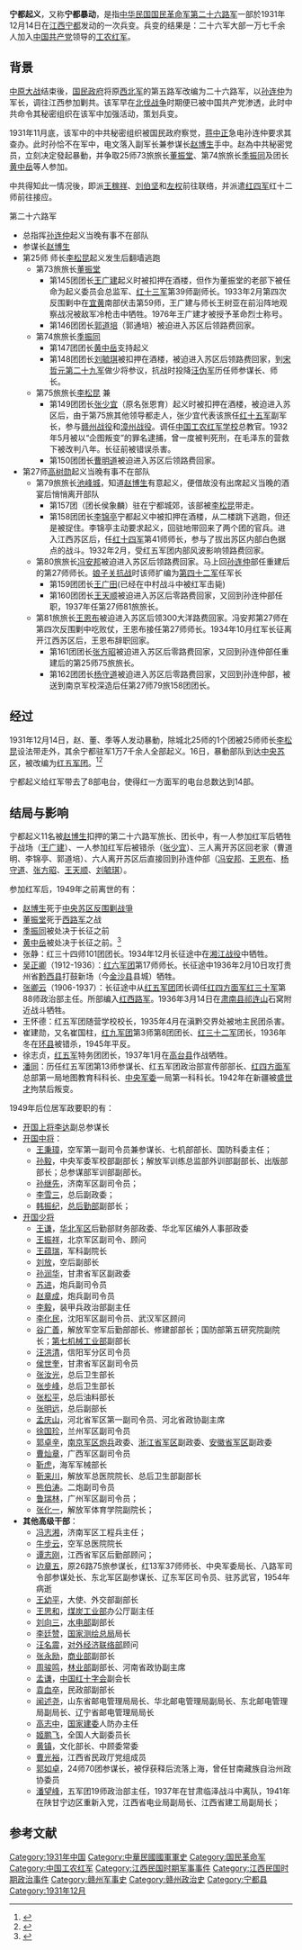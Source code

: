 '''宁都起义'''，又称'''宁都暴动'''，是指[[中华民国|中华民国]][[国民革命军|国民革命军]][[国民革命军第二十六路军|第二十六路军]]一部於1931年12月14日在[[江西省_(中華民國)|江西]][[宁都县|宁都]]发动的一次兵变。兵变的结果是：二十六军大部一万七千余人加入[[中国共产党|中国共产党]]领导的[[中国工农红军|工农红军]]。
==背景==
[[中原大战|中原大战]]结束後，[[国民政府|国民政府]]将原[[西北军|西北军]]的第五路军改编为二十六路军，以[[孙连仲|孙连仲]]为军长，调往江西参加剿共。该军早在[[北伐战争|北伐战争]]时期便已被中国共产党渗透，此时中共命令其秘密组织在该军中加强活动，策划兵变。

1931年11月底，该军中的中共秘密组织被国民政府察觉，[[蒋中正|蒋中正]]急电孙连仲要求其查办。此时孙恰不在军中，电文落入副军长兼参谋长[[赵博生|赵博生]]手中。赵為中共秘密党员，立刻决定發起暴動，并争取25师73旅旅长[[董振堂|董振堂]]、第74旅旅长[[季振同|季振同]]及团长[[黄中岳|黄中岳]]等人参加。

中共得知此一情况後，即派[[王稼祥|王稼祥]]、[[刘伯坚|刘伯坚]]和[[左权|左权]]前往联络，并派遣[[红四军_(红一方面军)|红四军]]红十二师前往接应。

;第二十六路军 
* 总指挥[[孙连仲|孙连仲]]起义当晚有事不在部队
* 参谋长[[赵博生|赵博生]]
* 第25师 师长[[李松昆|李松昆]]起义发生后翻墙逃跑
** 第73旅旅长[[董振堂|董振堂]]
***第145团团长[[王广建|王广建]]起义时被扣押在酒楼，但作为董振堂的老部下被任命为起义委员会总监军、[[红十三军|红十三军]]第39师副师长。1933年2月第四次反围剿中在[[宜黄|宜黄]]南部伏击第59师，王广建与师长王树亚在前沿阵地观察战况被敌军冷枪击中牺牲。1976年王广建才被授予革命烈士称号。
***第146团团长[[郭道培|郭道培]]（郭通培）被迫进入苏区后领路费回家。  
** 第74旅旅长[[季振同|季振同]]
***第147团团长[[黄中岳|黄中岳]]支持起义
***第148团团长[[刘毓琪|刘毓琪]]被扣押在酒楼，被迫进入苏区后领路费回家，到[[宋哲元|宋哲元]][[国民革命军第二十九军|第二十九军]]做少将参议，抗战时投降[[汪伪军|汪伪军]]历任师参谋长、师长。
** 第75旅旅长[[李松昆|李松昆]] 兼
***第149团团长[[张少宜|张少宜]]（原名张恩育）起义时被扣押在酒楼，被迫进入苏区后，由于第75旅其他领导都走人，张少宜代表该旅任[[红十五军|红十五军]]副军长，参与[[赣州战役|赣州战役]]和[[漳州战役|漳州战役]]。调任[[中国工农红军学校|中国工农红军学校]]总教官。1932年5月被以“企图叛变”的罪名逮捕，曾一度被判死刑，在毛泽东的营救下被改判八年。长征前被错误杀害。 
***第150团团长[[曹明道|曹明道]]被迫进入苏区后领路费回家。  
* 第27师[[高树勋|高树勋]]起义当晚有事不在部队
** 第79旅旅长[[池峰城|池峰城]]，知道[[赵博生|赵博生]]有意起义，便借故没有出席起义当晚的酒宴后悄悄离开部队
*** 第157团（团长侯象麟）驻在宁都城郊，该部被[[李松昆|李松昆]]带走。
*** 第158团团长[[李锦亭|李锦亭]]宁都起义中被扣押在酒楼，从二楼跳下逃跑，但还是被捉住。李锦亭主动要求起义，回驻地带回来了两个团的官兵。进入江西苏区后，任[[红十四军|红十四军]]第41师师长，参与了拔出苏区内部白色据点的战斗。1932年2月，受红五军团内部风波影响领路费回家。 
** 第80旅旅长[[冯安邦|冯安邦]]被迫进入苏区后领路费回家。马上回[[孙连仲|孙连仲]]部任重建后的第27师师长。[[娘子关抗战|娘子关抗战]]时该师扩编为[[国民革命军第四十二军|第四十二军]]任军长
***第159团团长[[王广田|王广田]](已经在中村战斗中被红军击毙)
***第160团团长[[王天顺|王天顺]]被迫进入苏区后零路费回家，又回到孙连仲部任职，1937年任第27师81旅旅长。 
** 第81旅旅长[[王恩布|王恩布]]被迫进入苏区后领300大洋路费回家。冯安邦第27师在第四次反围剿中吃败仗，王恩布接任第27师师长。1934年10月红军长征离开江西苏区后，王恩布辞职回家。 
***第161团团长[[张方昭|张方昭]]被迫进入苏区后零路费回家，又回到孙连仲部任重建后的第25师75旅旅长。
***第162团团长[[杨守道|杨守道]]被迫进入苏区后零路费回家，又回到孙连仲部，被送到南京军校深造后任第27师79旅158团团长。 
 
==经过==
1931年12月14日，赵、董、季等人发动暴動，除城北25师的1个团被25师师长[[李松昆|李松昆]]设法带走外，其余宁都驻军1万7千余人全部起义。16日，暴動部队到达[[中央苏区|中央苏区]]，被改编为[[红五军团|红五军团]]。<ref>{{cite web|title=宁都起义|publisher=宁都县人民政府|url=http://www.ningdu.gov.cn/tsnd/hsnd/hsgj/200811/t20081105_10104.htm|deadurl=yes|archiveurl=https://web.archive.org/web/20100202215613/http://www.ningdu.gov.cn/tsnd/hsnd/hsgj/200811/t20081105_10104.htm|archivedate=2010-02-02|access-date=2011-07-24}}</ref><ref>{{cite web |title=军史回眸：回望宁都起义 |publisher=新浪网 |url=http://mil.news.sina.com.cn/2006-12-15/0000419563.html |accessdate=2011-07-24 |archive-date=2013-12-27 |archive-url=https://web.archive.org/web/20131227180649/http://mil.news.sina.com.cn/2006-12-15/0000419563.html |dead-url=no }}</ref>

宁都起义给红军带去了8部电台，使得红一方面军的电台总数达到14部。
==结局与影响==
宁都起义11名被[[赵博生|赵博生]]扣押的第二十六路军旅长、团长中，有一人参加红军后牺牲于战场（[[王广建|王广建]]）、一人参加红军后被错杀（[[张少宜|张少宜]]）、三人离开苏区回老家（曹道明、李锦亭、郭道培）、六人离开苏区后直接回到孙连仲部（[[冯安邦|冯安邦]]、[[王恩布|王恩布]]、[[杨守道|杨守道]]、[[张方昭|张方昭]]、[[释宽霖|王天顺]]、[[刘毓琪|刘毓琪]]）。 
 
;参加红军后，1949年之前离世的有：
*[[赵博生|赵博生]]死于[[中央苏区反围剿战爭|中央苏区反围剿战爭]]
*[[董振堂|董振堂]]死于[[西路军|西路军]]之战
*[[季振同|季振同]]被处决于长征之前
*[[黄中岳|黄中岳]]被处决于长征之前。<ref>{{cite web |title=1931宁都起义：令红军暴增1/2 领导人结局凄凉 |publisher=凤凰网 |url=http://news.ifeng.com/history/zhongguojindaishi/200912/1214_7180_1473316.shtml |accessdate=2011-07-24 |archive-date=2009-12-18 |archive-url=https://web.archive.org/web/20091218074522/http://news.ifeng.com/history/zhongguojindaishi/200912/1214_7180_1473316.shtml |dead-url=no }}</ref>
*张静：红三十四师101团团长。1934年12月长征途中在[[湘江战役|湘江战役]]中牺牲。
*[[吴正卿|吴正卿]]（1912-1936）：[[红六军团|红六军团]]第17师师长。长征途中1936年2月10日攻打贵州省[[黔西县|黔西县]]打鼓新场（今[[金沙县|金沙县]]县城）牺牲。
*[[张卿云|张卿云]]（1906-1937）：长征途中从[[红五军团|红五军团]]团长调任[[红四方面军|红四方面军]][[红三十军|红三十军]]第88师政治部主任。所部编入[[红西路军|红西路军]]。1936年3月14日在[[肃南县|肃南县]][[祁连山|祁连山]]石窝附近战斗牺牲。
*王怀德：红五军团随营学校校长，1935年4月在滇黔交界处被地主民团杀害。
*崔建勋，又名崔国柱，[[红九军团|红九军团]]第3师第8团团长、[[红三十二军|红三十二军]]团长，1936年冬在[[环县|环县]]被错杀，1945年平反。
*徐志贞，[[红五军|红五军]]特务团团长，1937年1月在[[高台县|高台县]]作战牺牲。
*[[潘同|潘同]]：历任红五军团第13师参谋长、红五军团政治部宣传部部长、[[中国工农红军第四方面军|红四方面军]]总部第一局地图教育科科长、[[中共中央军委|中央军委]]一局第一科科长。1942年在新疆被[[盛世才|盛世才]]拘禁后叛变。

;1949年后位居军政要职的有：
*[[开国上将|开国上将]][[李达_(上将)|李达]]副总参谋长
*[[开国中将|开国中将]]：
**[[王秉璋|王秉璋]]，空军第一副司令员兼参谋长、七机部部长、国防科委主任；
**[[孙毅|孙毅]]，中央军委军校部副部长；解放军训练总监部外训部副部长、出版部部长；总参谋部军训部副部长。
**[[孙继先|孙继先]]，济南军区副司令员；
**[[李雪三|李雪三]]，总后副政委；
**[[韩振纪|韩振纪]]，[[中国人民解放军总后勤部|总后勤部]]副部长；
*[[开国少将|开国少将]]
**[[王谦_(1900年)|王谦]]，[[华北军区|华北军区]]后勤部财务部政委、华北军区编外人事部政委
**[[王振祥|王振祥]]，北京军区副司令、顾问
**[[王蕴瑞|王蕴瑞]]，军科副院长
**[[刘放_(少将)|刘放]]，空后副部长
**[[孙润华|孙润华]]，甘肃省军区副政委
**[[苏进|苏进]]，炮兵副司令员
**[[赵章成|赵章成]]，炮兵副司令员 
**[[李毅_(开国少将)|李毅]]，装甲兵政治部副主任
**[[李化民_(少将)|李化民]]，沈阳军区副司令员、武汉军区顾问
**[[谷广善|谷广善]]，解放军空军后勤部部长、修建部部长；国防部第五研究院副院长；[[第七机械工业部|第七机械工业部]]副部长
**[[汪洪清|汪洪清]]，信阳军分区司令员
**[[侯世奎|侯世奎]]，甘肃省军区副司令员
**[[张汝光|张汝光]]，总后卫生部长
**[[张步峰|张步峰]]，总后卫生部长
**[[张松平|张松平]]，总后油料部长
**[[张明远|张明远]]，总后副部长
**[[孟庆山|孟庆山]]，河北省军区第一副司令员、河北省政协副主席
**[[徐国珍|徐国珍]]，兰州军区副司令员
**[[郭卓辛|郭卓辛]]，[[南京军区炮兵|南京军区炮兵]]政委、[[浙江省军区|浙江省军区]]副政委、[[安徽省军区|安徽省军区]]副政委
**[[曹灿章|曹灿章]]，广西军区副司令员
**[[靳虎|靳虎]]，海军军械部长
**[[靳来川|靳来川]]，解放军总医院院长、总后卫生部副部长
**[[熊伯涛|熊伯涛]]。二炮副司令员
**[[鲁瑞林|鲁瑞林]]，广州军区副司令员；
**[[张化一|张化一]]，解放军体育学院副院长；
*'''其他高级干部'''：
**[[冯志湘|冯志湘]]，济南军区工程兵主任；
**[[牛步云|牛步云]]，空军总医院院长
**[[谭志刚|谭志刚]]，江西省军区后勤部顾问；
**[[边章五|边章五]]，原26路75旅参谋长，红13军37师师长、中央军委局长、八路军司令部参谋处长、东北军区副参谋长、辽东军区司令员、驻苏武官，1954年病逝
**[[王幼平|王幼平]]，大使、外交部副部长
**[[王思和|王思和]]，[[煤炭工业部|煤炭工业部]]办公厅副主任
**[[刘向三|刘向三]]，[[水电部|水电部]]副部长
**[[李廷赞|李廷赞]]，[[国家测绘总局|国家测绘总局]]局长
**[[汪名震|汪名震]]，[[对外经济联络部|对外经济联络部]]顾问
**[[张永励|张永励]]，[[中华人民共和国商业部|商业部]]副部长
**[[周骏鸣|周骏鸣]]，[[林业部|林业部]]副部长、河南省政协副主席
**[[孟谦|孟谦]]，[[中国红十字会|中国红十字会]]副会长
**[[袁血卒|袁血卒]]，民政部副部长
**[[闻述尧|闻述尧]]，山东省邮电管理局局长、华北邮电管理局副局长、东北邮电管理局副局长、辽宁省邮电管理局局长
**[[高志中|高志中]]，[[国家建委|国家建委]]人防办主任
**[[姬鹏飞|姬鹏飞]]，全国人大副委员长
**[[黄镇|黄镇]]，文化部长、中顾委常委
**[[曹光裕|曹光裕]]，江西省民政厅党组成员
**[[郭如卓|郭如卓]]，24师70团参谋长，被俘获释后流落上海，曾任甘南藏族自治州政协委员
**[[潘望峰|潘望峰]]，五军团19师政治部主任，1937年在甘肃临泽战斗中离队，1941年在陕甘宁边区重新入党，江西省电业局副局长、江西省建工局副局长；

==参考文献==
{{Reflist|2}}

{{第一次国共内战}}

{{DEFAULTSORT:Ning}}
[[Category:1931年中国|Category:1931年中国]]
[[Category:中華民國國軍軍史|Category:中華民國國軍軍史]]
[[Category:国民革命军|Category:国民革命军]]
[[Category:中国工农红军|Category:中国工农红军]]
[[Category:江西民国时期军事事件|Category:江西民国时期军事事件]]
[[Category:江西民国时期政治事件|Category:江西民国时期政治事件]]
[[Category:赣州军事史|Category:赣州军事史]]
[[Category:赣州政治史|Category:赣州政治史]]
[[Category:宁都县|Category:宁都县]]
[[Category:1931年12月|Category:1931年12月]]